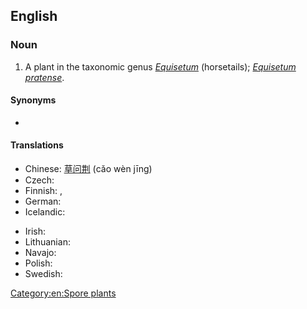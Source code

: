 ==English==

===Noun===
{{en-noun}}

# A plant in the taxonomic genus ''[[Equisetum]]'' (horsetails); ''[[Equisetum pratense]]''.

====Synonyms====
* {{l|en|meadow horsetail}}

====Translations====
{{trans-top|Equisetum pratense}}
* Chinese: [[草问荆]] (cǎo wèn jīng)
* Czech: {{t|cs|přeslička luční}}
* Finnish: {{t+|fi|lehtokorte}}, {{t|fi|niittykorte}}
* German: {{t|de|Wiesen-Schachtelhalm|m}}
* Icelandic: {{t+|is|vallelfting|f}}
{{trans-mid}}
* Irish: {{t|ga|scuab eich mhóinéir|f}}
* Lithuanian: {{t|lt|ožkabarzdis asiūklis}}
* Navajo: {{t|nv|ałtį́į́ʼ jikʼaashí}}
* Polish: {{t|pl|skrzyp łąkowy|m}}
* Swedish: {{t|sv|ängsfräken}}
{{trans-bottom}}

[[Category:en:Spore plants]]